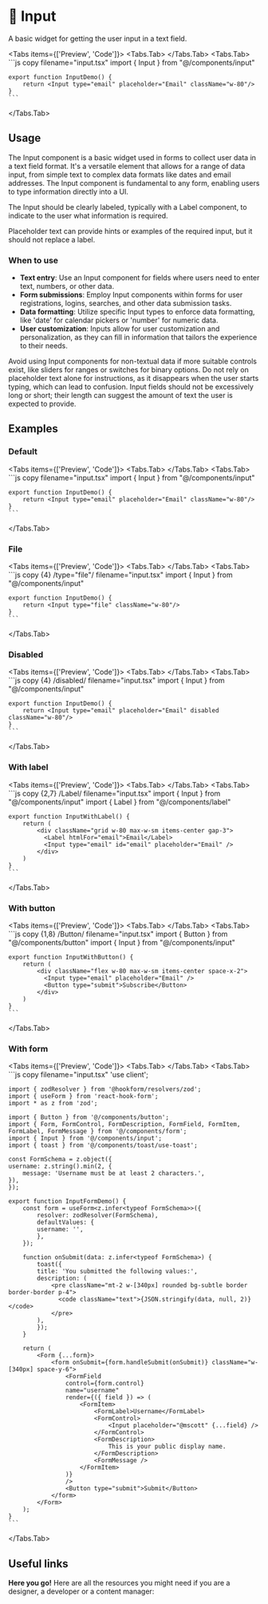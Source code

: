 
# 💠 Input

A basic widget for getting the user input in a text field.

<Tabs items={['Preview', 'Code']}>
  <Tabs.Tab>
    <InputPreview />
  </Tabs.Tab>
  <Tabs.Tab>
    ```js copy filename="input.tsx"
    import { Input } from "@/components/input"
 
    export function InputDemo() {
        return <Input type="email" placeholder="Email" className="w-80"/>
    }
    ```
  </Tabs.Tab>
</Tabs>

## Usage

The Input component is a basic widget used in forms to collect user data in a text field format. It's a versatile element that allows for a range of data input, from simple text to complex data formats like dates and email addresses. The Input component is fundamental to any form, enabling users to type information directly into a UI.

The Input should be clearly labeled, typically with a Label component, to indicate to the user what information is required. 

Placeholder text can provide hints or examples of the required input, but it should not replace a label.

### When to use
- **Text entry**: Use an Input component for fields where users need to enter text, numbers, or other data.
- **Form submissions**: Employ Input components within forms for user registrations, logins, searches, and other data submission tasks.
- **Data formatting**: Utilize specific Input types to enforce data formatting, like 'date' for calendar pickers or 'number' for numeric data.
- **User customization**: Inputs allow for user customization and personalization, as they can fill in information that tailors the experience to their needs.

Avoid using Input components for non-textual data if more suitable controls exist, like sliders for ranges or switches for binary options. Do not rely on placeholder text alone for instructions, as it disappears when the user starts typing, which can lead to confusion. Input fields should not be excessively long or short; their length can suggest the amount of text the user is expected to provide.

## Examples

### Default

<Tabs items={['Preview', 'Code']}>
  <Tabs.Tab>
    <InputPreview />
  </Tabs.Tab>
  <Tabs.Tab>
    ```js copy filename="input.tsx"
    import { Input } from "@/components/input"
 
    export function InputDemo() {
        return <Input type="email" placeholder="Email" className="w-80"/>
    }
    ```
  </Tabs.Tab>
</Tabs>

### File

<Tabs items={['Preview', 'Code']}>
  <Tabs.Tab>
    <InputFile />
  </Tabs.Tab>
  <Tabs.Tab>
    ```js copy {4} /type="file"/ filename="input.tsx"
    import { Input } from "@/components/input"
 
    export function InputDemo() {
        return <Input type="file" className="w-80"/>
    }
    ```
  </Tabs.Tab>
</Tabs>

### Disabled

<Tabs items={['Preview', 'Code']}>
  <Tabs.Tab>
    <InputDisabled />
  </Tabs.Tab>
  <Tabs.Tab>
    ```js copy {4} /disabled/ filename="input.tsx"
    import { Input } from "@/components/input"
 
    export function InputDemo() {
        return <Input type="email" placeholder="Email" disabled className="w-80"/>
    }
    ```
  </Tabs.Tab>
</Tabs>

### With label

<Tabs items={['Preview', 'Code']}>
  <Tabs.Tab>
    <InputWithLabel />
  </Tabs.Tab>
  <Tabs.Tab>
    ```js copy {2,7} /Label/ filename="input.tsx"
    import { Input } from "@/components/input"
    import { Label } from "@/components/label"
    
    export function InputWithLabel() {
        return (
            <div className="grid w-80 max-w-sm items-center gap-3">
              <Label htmlFor="email">Email</Label>
              <Input type="email" id="email" placeholder="Email" />
            </div>
        )
    }
    ```
  </Tabs.Tab>
</Tabs>

### With button

<Tabs items={['Preview', 'Code']}>
  <Tabs.Tab>
    <InputWithButton />
  </Tabs.Tab>
  <Tabs.Tab>
    ```js copy {1,8} /Button/ filename="input.tsx"
    import { Button } from "@/components/button"
    import { Input } from "@/components/input"
    
    export function InputWithButton() {
        return (
            <div className="flex w-80 max-w-sm items-center space-x-2">
              <Input type="email" placeholder="Email" />
              <Button type="submit">Subscribe</Button>
            </div>
        )
    }
    ```
  </Tabs.Tab>
</Tabs>

### With form

<Tabs items={['Preview', 'Code']}>
  <Tabs.Tab>
    <InputWithForm />
  </Tabs.Tab>
  <Tabs.Tab>
    ```js copy filename="input.tsx"
    'use client';

    import { zodResolver } from '@hookform/resolvers/zod';
    import { useForm } from 'react-hook-form';
    import * as z from 'zod';

    import { Button } from '@/components/button';
    import { Form, FormControl, FormDescription, FormField, FormItem, FormLabel, FormMessage } from '@/components/form';
    import { Input } from '@/components/input';
    import { toast } from '@/components/toast/use-toast';

    const FormSchema = z.object({
    username: z.string().min(2, {
        message: 'Username must be at least 2 characters.',
    }),
    });

    export function InputFormDemo() {
        const form = useForm<z.infer<typeof FormSchema>>({
            resolver: zodResolver(FormSchema),
            defaultValues: {
            username: '',
            },
        });

        function onSubmit(data: z.infer<typeof FormSchema>) {
            toast({
            title: 'You submitted the following values:',
            description: (
                <pre className="mt-2 w-[340px] rounded bg-subtle border border-border p-4">
                  <code className="text">{JSON.stringify(data, null, 2)}</code>
                </pre>
            ),
            });
        }

        return (
            <Form {...form}>
                <form onSubmit={form.handleSubmit(onSubmit)} className="w-[340px] space-y-6">
                    <FormField
                    control={form.control}
                    name="username"
                    render={({ field }) => (
                        <FormItem>
                            <FormLabel>Username</FormLabel>
                            <FormControl>
                                <Input placeholder="@mscott" {...field} />
                            </FormControl>
                            <FormDescription>
                                This is your public display name.
                            </FormDescription>
                            <FormMessage />
                        </FormItem>
                    )}
                    />
                    <Button type="submit">Submit</Button>
                </form>
            </Form>
        );
    }
    ```
  </Tabs.Tab>
</Tabs>

## Useful links

**Here you go!** Here are all the resources you might need if you are a designer, a developer or a content manager:

<Cards className='mt-8'>
  <Card
    title="🤖 Storybook"
    href="https://www.stories.fusillo.design/?path=/docs/components-input--documentation"
  />
  <Card
    title="🪄 Figma"
    href="https://www.figma.com/file/acdO58jx9zgGfkKu6htrx2/%F0%9F%94%B5-Fusillo-Design-System?type=design&node-id=540%3A8867&mode=design&t=7r34RfU06jHXNJDx-1"
  />
</Cards>